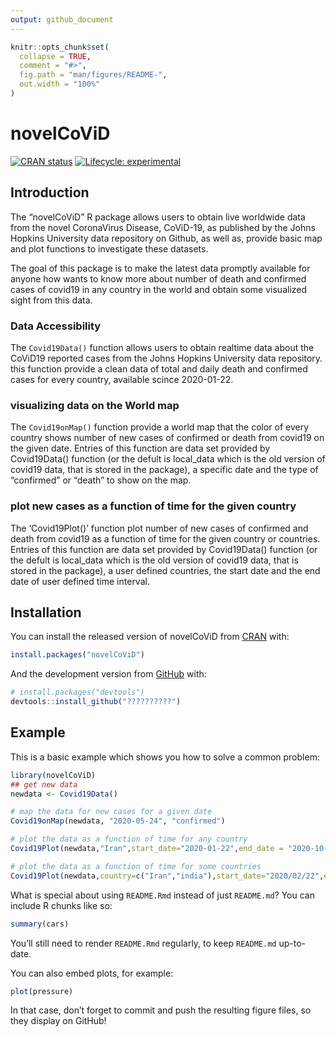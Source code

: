 ```yaml
---
output: github_document
---
```


<!-- README.md is generated from README.Rmd. Please edit that file -->

```r
knitr::opts_chunk$set(
  collapse = TRUE,
  comment = "#>",
  fig.path = "man/figures/README-",
  out.width = "100%"
)
```

# novelCoViD

<!-- badges: start -->
[![CRAN status](https://www.r-pkg.org/badges/version/novelCoViD)](https://CRAN.R-project.org/package=novelCoViD)
[![Lifecycle: experimental](https://img.shields.io/badge/lifecycle-experimental-orange.svg)](https://www.tidyverse.org/lifecycle/#experimental)
<!-- badges: end -->

## Introduction 
The "novelCoViD" R package allows users to obtain live worldwide data from the
novel CoronaVirus Disease, CoViD-19, as published by the
Johns Hopkins University data repository on Github, as well as, provide basic map and plot functions to investigate these datasets.

The goal of this package is to make the latest data promptly available for anyone how wants to
know more about number of death and confirmed cases of covid19 in any country in the world and 
obtain some visualized sight from this data.

### Data Accessibility
The `Covid19Data()` function allows users to obtain realtime data about the CoViD19 reported cases from the Johns Hopkins University data repository. this function provide a clean data of total and daily death and confirmed cases for every country, available scince 2020-01-22.

### visualizing data on the World map 
The `Covid19onMap()` function provide a world map that the color of every country shows number of new cases of confirmed or death from covid19 on the given date. Entries of this function are data set provided by Covid19Data() function (or the defult is local_data which is the old version of covid19 data, that is stored in the package), a specific date and the type of "confirmed" or "death" to show on the map.

### plot new cases as a function of time for the given country
The 'Covid19Plot()' function plot number of new cases of confirmed and death from covid19 as a function of time for the given country or countries. Entries of this function are data set provided by Covid19Data() function (or the defult is local_data which is the old version of covid19 data, that is stored in the package), a user defined countries, the start date and the end date of user defined time interval.


## Installation

You can install the released version of novelCoViD from [CRAN](https://CRAN.R-project.org) with:

``` r
install.packages("novelCoViD")
```

And the development version from [GitHub](https://github.com/) with:

``` r
# install.packages("devtools")
devtools::install_github("??????????")
```

## Example

This is a basic example which shows you how to solve a common problem:

```r
library(novelCoViD)
## get new data
newdata <- Covid19Data()
```

```r
# map the data for new cases for a given date
Covid19onMap(newdata, "2020-05-24", "confirmed")
```

```r
# plot the data as a function of time for any country
Covid19Plot(newdata,"Iran",start_date="2020-01-22",end_date = "2020-10-24")
```


```r
# plot the data as a function of time for some countries
Covid19Plot(newdata,country=c("Iran","india"),start_date="2020/02/22",end_date = "2020/05/15")
```



What is special about using `README.Rmd` instead of just `README.md`? You can include R chunks like so:

```r
summary(cars)
```

You'll still need to render `README.Rmd` regularly, to keep `README.md` up-to-date.

You can also embed plots, for example:

```r
plot(pressure)
```

In that case, don't forget to commit and push the resulting figure files, so they display on GitHub!
